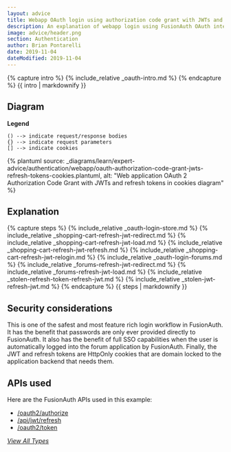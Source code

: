 ```yaml
---
layout: advice
title: Webapp OAuth login using authorization code grant with JWTs and refresh tokens
description: An explanation of webapp login using FusionAuth OAuth interface with the authorization code grant with JWTs and refresh tokens in cookies
image: advice/header.png
section: Authentication
author: Brian Pontarelli
date: 2019-11-04
dateModified: 2019-11-04
---
```


{% capture intro %}
{% include_relative _oauth-intro.md %}
{% endcapture %}
{{ intro | markdownify }}

## Diagram

**Legend**

```text
() --> indicate request/response bodies
{} --> indicate request parameters
[] --> indicate cookies
```

{% plantuml source: _diagrams/learn/expert-advice/authentication/webapp/oauth-authorization-code-grant-jwts-refresh-tokens-cookies.plantuml, alt: "Web application OAuth 2 Authorization Code Grant with JWTs and refresh tokens in cookies diagram" %}

## Explanation

{% capture steps %}
{% include_relative _oauth-login-store.md %}
{% include_relative _shopping-cart-refresh-jwt-redirect.md %}
{% include_relative _shopping-cart-refresh-jwt-load.md %}
{% include_relative _shopping-cart-refresh-jwt-refresh.md %}
{% include_relative _shopping-cart-refresh-jwt-relogin.md %}
{% include_relative _oauth-login-forums.md %}
{% include_relative _forums-refresh-jwt-redirect.md %}
{% include_relative _forums-refresh-jwt-load.md %}
{% include_relative _stolen-refresh-token-refresh-jwt.md %}
{% include_relative _stolen-jwt-refresh-jwt.md %}
{% endcapture %}
{{ steps | markdownify }}

## Security considerations

This is one of the safest and most feature rich login workflow in FusionAuth. It has the benefit that passwords are only ever provided directly to FusionAuth. It also has the benefit of full SSO capabilities when the user is automatically logged into the forum application by FusionAuth. Finally, the JWT and refresh tokens are HttpOnly cookies that are domain locked to the application backend that needs them.

## APIs used

Here are the FusionAuth APIs used in this example:

* [/oauth2/authorize](/docs/v1/tech/oauth/endpoints#authorize)
* [/api/jwt/refresh](/docs/v1/tech/apis/jwt#refresh-a-jwt)
* [/oauth2/token](/docs/v1/tech/oauth/endpoints#refresh-token-grant-request)

[_View All Types_](/learn/expert-advice/authentication/login-authentication-workflows)
